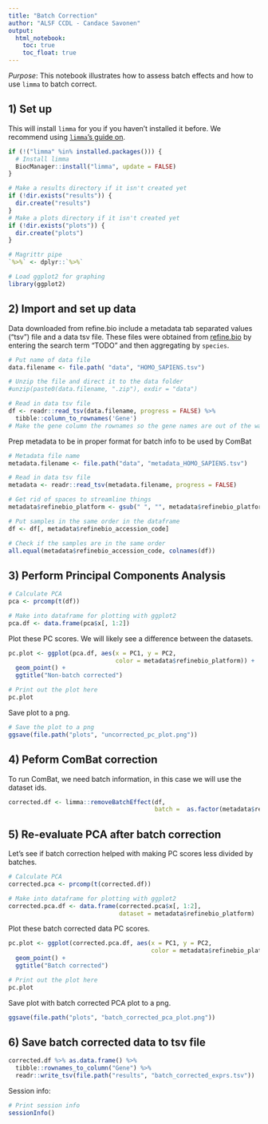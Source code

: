 ```yaml
---
title: "Batch Correction"
author: "ALSF CCDL - Candace Savonen"
output:   
  html_notebook: 
    toc: true
    toc_float: true
---
```


*Purpose*: This notebook illustrates how to assess batch effects and how to use
`limma` to batch correct. 

## 1) Set up
This will install `limma` for you if you haven't installed it before. 
We recommend using [`limma`'s guide on](https://bioconductor.org/packages/release/bioc/vignettes/limma/inst/doc/usersguide.pdf).

```r
if (!("limma" %in% installed.packages())) {
  # Install limma
  BiocManager::install("limma", update = FALSE)
}
```

```r
# Make a results directory if it isn't created yet
if (!dir.exists("results")) {
  dir.create("results")
}
# Make a plots directory if it isn't created yet
if (!dir.exists("plots")) {
  dir.create("plots")
}
```

```r
# Magrittr pipe
`%>%` <- dplyr::`%>%`

# Load ggplot2 for graphing
library(ggplot2)
```

## 2) Import and set up data
Data downloaded from refine.bio include a metadata tab separated values ("tsv")
file and a data tsv file. 
These files were obtained from [refine.bio](https://www.refine.bio/) by entering
the search term "TODO" and then aggregating by `species`.

```r
# Put name of data file
data.filename <- file.path( "data", "HOMO_SAPIENS.tsv")

# Unzip the file and direct it to the data folder
#unzip(paste0(data.filename, ".zip"), exdir = "data")

# Read in data tsv file
df <- readr::read_tsv(data.filename, progress = FALSE) %>% 
  tibble::column_to_rownames('Gene') 
# Make the gene column the rownames so the gene names are out of the way for calculations
```

Prep metadata to be in proper format for batch info to be used by ComBat

```r
# Metadata file name
metadata.filename <- file.path("data", "metadata_HOMO_SAPIENS.tsv")

# Read in data tsv file
metadata <- readr::read_tsv(metadata.filename, progress = FALSE)

# Get rid of spaces to streamline things 
metadata$refinebio_platform <- gsub(" ", "", metadata$refinebio_platform)

# Put samples in the same order in the dataframe
df <- df[, metadata$refinebio_accession_code]

# Check if the samples are in the same order
all.equal(metadata$refinebio_accession_code, colnames(df))
```

## 3) Perform Principal Components Analysis

```r
# Calculate PCA
pca <- prcomp(t(df))

# Make into dataframe for plotting with ggplot2
pca.df <- data.frame(pca$x[, 1:2])
```

Plot these PC scores.
We will likely see a difference between the datasets.

```r
pc.plot <- ggplot(pca.df, aes(x = PC1, y = PC2, 
                              color = metadata$refinebio_platform)) +
  geom_point() + 
  ggtitle("Non-batch corrected")

# Print out the plot here
pc.plot
```

Save plot to a png.

```r
# Save the plot to a png
ggsave(file.path("plots", "uncorrected_pc_plot.png"))
```

## 4) Peform ComBat correction
To run ComBat, we need batch information, in this case we will use the dataset
ids.

```r
corrected.df <- limma::removeBatchEffect(df, 
                                         batch =  as.factor(metadata$refinebio_platform))
```

## 5) Re-evaluate PCA after batch correction
Let's see if batch correction helped with making PC scores less divided by batches. 

```r
# Calculate PCA
corrected.pca <- prcomp(t(corrected.df))

# Make into dataframe for plotting with ggplot2
corrected.pca.df <- data.frame(corrected.pca$x[, 1:2], 
                               dataset = metadata$refinebio_platform)
```

Plot these batch corrected data PC scores.

```r
pc.plot <- ggplot(corrected.pca.df, aes(x = PC1, y = PC2, 
                                        color = metadata$refinebio_platform)) +
  geom_point() + 
  ggtitle("Batch corrected")

# Print out the plot here
pc.plot
```

Save plot with batch corrected PCA plot to a png.

```r
ggsave(file.path("plots", "batch_corrected_pca_plot.png"))
```

## 6) Save batch corrected data to tsv file

```r
corrected.df %>% as.data.frame() %>% 
  tibble::rownames_to_column("Gene") %>%
  readr::write_tsv(file.path("results", "batch_corrected_exprs.tsv"))
```

Session info: 

```r
# Print session info 
sessionInfo()
```
